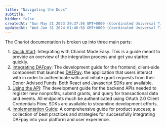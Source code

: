 ```yaml
---
title: "Navigating the Docs"
subtitle: ""
hidden: false
createdAt: "Sun May 21 2023 20:37:56 GMT+0000 (Coordinated Universal Time)"
updatedAt: "Wed Jan 31 2024 01:46:58 GMT+0000 (Coordinated Universal Time)"
---
```

The Chariot documentation is broken up into three main parts: 

1. [Quick Start](quickstart): Integrating with Chariot Made Easy. This is a guide meant to provide an overview of the integration process and get you started quickly.
1. [Integrating DAFpay](/guides/dafpay/overview): The development guide for the frontend, client-side component that launches [DAFPay](https://www.dafpay.com/): the application that users interact with in order to authenticate with and initiate grant requests from their Donor Advised Funds. Both React and Javascript SDKs are available. 
2. [Using the API](/api): The development guide for the backend APIs needed to register new nonprofits, submit grants, and query for transactional data and events. All endpoints much be authenticated using OAuth 2.0 Client Credentials Flow. SDKs are available to streamline development efforts.
3. [Implementation Guide](/guides/dafpay/implementation): A comprehensive guide for product success; a collection of best practices and strategies for successfully integrating DAFpay into your platform and user experience. 
